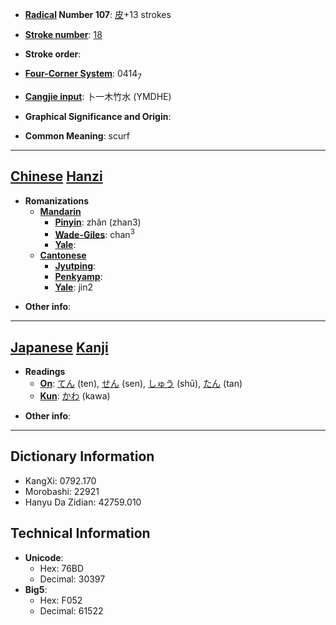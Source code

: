 * '''[[Wiktionary:Chinese radical index| Radical]] Number 107''': [[Wiktionary:Chinese radical index 皮|皮]]+13 strokes

* '''[[Wiktionary:Chinese total strokes index|Stroke number]]''': [[Wiktionary:Chinese total strokes index 18|18]]

* '''Stroke order''': 

* '''[[Wiktionary:Chinese four corner index|Four-Corner System]]''': 0414<sub>7</sub>

* '''[[Wiktionary:Chinese Cangjie index|Cangjie input]]''': 卜一木竹水 (YMDHE)

* '''Graphical Significance and Origin''': 

* '''Common Meaning''': scurf

----

== [[Chinese]] [[Hanzi]] ==

* '''Romanizations'''
** '''[[Mandarin]]'''
*** '''[[Pinyin]]''': zhǎn (zhan3)
*** '''[[Wade-Giles]]''': chan<sup>3</sup>
*** '''[[Yale]]''': 
** '''[[Cantonese]]'''
*** '''[[Jyutping]]''':
*** '''[[Penkyamp]]''': 
*** '''[[Yale]]''': jin2

* '''Other info''': 

----

== [[Japanese]] [[Kanji]] ==

* '''Readings'''
** '''[[On]]''': [[てん]] (ten), [[せん]] (sen), [[しゅう]] (shū), [[たん]] (tan)
** '''[[Kun]]''': [[かわ]] (kawa)

* '''Other info''':  

----

== Dictionary Information ==

* KangXi: 0792.170
* Morobashi: 22921
* Hanyu Da Zidian: 42759.010

== Technical Information ==

* '''Unicode''':
** Hex: 76BD
** Decimal: 30397
* '''Big5''':
** Hex: F052
** Decimal: 61522